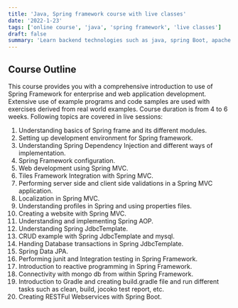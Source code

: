 ```yaml
---
title: 'Java, Spring framework course with live classes'
date: '2022-1-23'
tags: ['online course', 'java', 'spring framework', 'live classes']
draft: false
summary: 'Learn backend technologies such as java, spring Boot, apache camel, Kafka, microservices, Docker, Kubernetes through online course with live classes.'
---
```


## Course Outline

This course provides you with a comprehensive introduction to use of Spring Framework for enterprise and web application development. Extensive use of example programs and code samples are used with exercises derived from real world examples.
Course duration is from 4 to 6 weeks. Following topics are covered in live sessions:

1. Understanding basics of Spring frame and its different modules.
2. Setting up development environment for Spring framework.
3. Understanding Spring Dependency Injection and different ways of implementation.
4. Spring Framework configuration.
5. Web development using Spring MVC.
6. Tiles Framework Integration with Spring MVC.
7. Performing server side and client side validations in a Spring MVC application.
8. Localization in Spring MVC.
9. Understanding profiles in Spring and using properties files.
10. Creating a website with Spring MVC.
11. Understanding and implementing Spring AOP.
12. Understanding Spring JdbcTemplate.
13. CRUD example with Spring JdbcTemplate and mysql.
14. Handing Database transactions in Spring JdbcTemplate.
15. Spring Data JPA.
16. Performing junit and Integration testing in Spring Framework.
17. Introduction to reactive programming in Spring Framework.
18. Connectivity with mongo db from within Spring Framework.
19. Introduction to Gradle and creating build.gradle file and run different tasks such as clean, build, jocoko test report, etc.
20. Creating RESTFul Webservices with Spring Boot.
